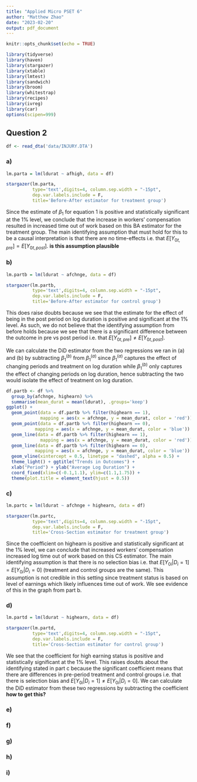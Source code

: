 ```yaml
---
title: "Applied Micro PSET 6"
author: "Matthew Zhao"
date: "2023-02-20"
output: pdf_document
---
```


```r
knitr::opts_chunk$set(echo = TRUE)
```

```r
library(tidyverse)
library(haven)
library(stargazer)
library(xtable)
library(lmtest)
library(sandwich)
library(broom)
library(whitestrap)
library(recipes)
library(ivreg)
library(car)
options(scipen=999)
```

## Question 2

```r
df <- read_dta('data/INJURY.DTA')
```

### a)

```{=tex}
\begin{equation}
\tag{1}
log(durat) = \beta_0 + \beta_1 afchnge * highearn + U_i
\end{equation}
```

```r
lm.parta = lm(ldurat ~ afhigh, data = df)

stargazer(lm.parta,
          type='text',digits=4, column.sep.width = "-15pt",
          dep.var.labels.include = F,
          title='Before-After estimator for treatment group')
```

Since the estimate of $\beta_1$ for equation 1 is positive and statistically significant at the 1% level, we conclude that the increase in workers' compensation resulted in increased time out of work based on this BA estimator for the treatment group. The main identifying assumption that must hold for this to be a causal interpretation is that there are no time-effects i.e. that $E[Y_{0t,pre}] = E[Y_{0t,post}]$. **is this assumption plausible**

### b)

```r
lm.partb = lm(ldurat ~ afchnge, data = df)

stargazer(lm.partb,
          type='text',digits=4, column.sep.width = "-15pt",
          dep.var.labels.include = F,
          title='Before-After estimator for control group')
```

This does raise doubts because we see that the estimate for the effect of being in the post period on log duration is positive and significant at the 1% level. As such, we do not believe that the identifying assumption from before holds because we see that there is a significant difference between the outcome in pre vs post period i.e. that $E[Y_{0t,pre}] \ne E[Y_{0t,post}]$. 

We can calculate the DiD estimator from the two regressions we ran in (a) and (b) by subtracting $\beta_1^{(b)}$ from $\beta_1^{(a)}$ since $\beta_1^{(a)}$ captures the effect of changing periods and treatment on log duration while $\beta_1^{(b)}$ only captures the effect of changing periods on log duration, hence subtracting the two would isolate the effect of treatment on log duration.

```r
df.partb <- df %>%
  group_by(afchnge, highearn) %>%
  summarise(mean_durat = mean(ldurat), .groups='keep')
ggplot() + 
  geom_point(data = df.partb %>% filter(highearn == 1), 
             mapping = aes(x = afchnge, y = mean_durat, color = 'red')) + 
  geom_point(data = df.partb %>% filter(highearn == 0), 
           mapping = aes(x = afchnge, y = mean_durat, color = 'blue')) + 
  geom_line(data = df.partb %>% filter(highearn == 1), 
             mapping = aes(x = afchnge, y = mean_durat, color = 'red')) + 
  geom_line(data = df.partb %>% filter(highearn == 0), 
           mapping = aes(x = afchnge, y = mean_durat, color = 'blue')) + 
  geom_vline(xintercept = 0.5, linetype = "dashed", alpha = 0.5) + 
  theme_light() + ggtitle("Trends in Outcomes") +
  xlab("Period") + ylab("Average Log Duration") +
  coord_fixed(xlim=c(-0.1,1.1), ylim=c(1.1,1.75)) +
  theme(plot.title = element_text(hjust = 0.5))
```

### c)

```r
lm.partc = lm(ldurat ~ afchnge + highearn, data = df)

stargazer(lm.partc,
          type='text',digits=4, column.sep.width = "-15pt",
          dep.var.labels.include = F,
          title='Cross-Section estimator for treatment group')
```

Since the coefficient on highearn is positive and statistically significant at the 1% level, we can conclude that increased workers' compensation increased log time out of work based on this CS estimator. The main identifying assumption is that there is no selection bias i.e. that $E[Y_{0i} | D_i = 1] = E[Y_{0i} | D_i = 0]$ (treatment and control groups are the same). This assumption is not credible in this setting since treatment status is based on level of earnings which likely influences time out of work. We see evidence of this in the graph from part b. 

### d)

```r
lm.partd = lm(ldurat ~ highearn, data = df)

stargazer(lm.partd,
          type='text',digits=4, column.sep.width = "-15pt",
          dep.var.labels.include = F,
          title='Cross-Section estimator for control group')
```

We see that the coefficient for high earning status is positive and statistically significant at the 1% level. This raises doubts about the identifying stated in part c because the significant coefficient means that there are differences in pre-period treatment and control groups i.e. that there is selection bias and $E[Y_{0i} | D_i = 1] \ne E[Y_{0i} | D_i = 0]$. We can calculate the DiD estimator from these two regressions by subtracting the coefficient **how to get this?**

### e)



### f)



### g)



### h)



### i)





